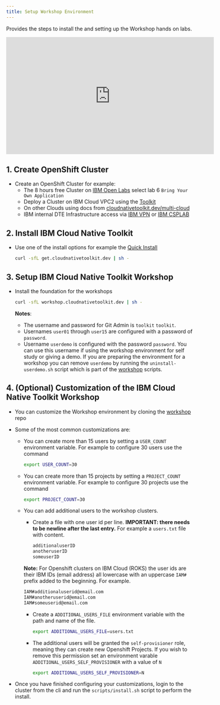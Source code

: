 ```yaml
---
title: Setup Workshop Environment
---
```



<PageDescription>

Provides the steps to install the <Globals name="longName"/> and setting up the  <Globals name="longName"/> Workshop hands on labs.

</PageDescription>

<iframe width="560" height="315" src="https://www.youtube.com/embed/aFSt5cW9TlI" frameborder="0" allow="accelerometer; autoplay; clipboard-write; encrypted-media; gyroscope; picture-in-picture" allowfullscreen></iframe>


## 1. Create OpenShift Cluster

- Create an OpenShift Cluster for example:
  - The 8 hours free Cluster on [IBM Open Labs](https://developer.ibm.com/openlabs/openshift) select lab 6 `Bring Your Own Application`
  - Deploy a Cluster on IBM Cloud VPC2 using the [Toolkit](/getting-started-day-0/provision-cluster/ibm-cloud-vpc)
  - On other Clouds using docs from [cloudnativetoolkit.dev/multi-cloud](https://cloudnativetoolkit.dev/getting-started-day-0/plan-installation/multi-cloud)
  - IBM internal DTE Infrastructure access via [IBM VPN](https://ccp-ui.csplab.intranet.ibm.com/ ) or [IBM CSPLAB](https://ccp-ui.apps.labprod.ocp.csplab.local/)

## 2. Install IBM Cloud Native Toolkit

- Use one of the install options for example the [Quick Install](https://cloudnativetoolkit.dev/getting-started-day-0/install-toolkit/quick-install)
    ```bash
    curl -sfL get.cloudnativetoolkit.dev | sh -
    ```

## 3. Setup IBM Cloud Native Toolkit Workshop

- Install the foundation for the workshops
    ```bash
    curl -sfL workshop.cloudnativetoolkit.dev | sh -
    ```

    **Notes**: 
    - The username and password for Git Admin is `toolkit` `toolkit`.  
    - Usernames `user01` through `user15` are configured with a password of `password`.
    - Username `userdemo` is configured with the password `password`. You can use this username if using the workshop environment
    for self study or giving a demo.  If you are preparing the environment for a workshop you can remove `userdemo`
    by running the `uninstall-userdemo.sh` script which is part of the [workshop](https://github.com/cloud-native-toolkit/cloud-native-toolkit-workshop) scripts.

## 4. (Optional) Customization of the IBM Cloud Native Toolkit Workshop

  - You can customize the Workshop environment by cloning the [workshop](https://github.com/cloud-native-toolkit/cloud-native-toolkit-workshop) repo
  
  - Some of the most common customizations are:

    - You can create more than 15 users by setting a `USER_COUNT` environment variable. For example to configure 30 users use the command
        ```bash      
        export USER_COUNT=30 
        ```

    - You can create more than 15 projects by setting a `PROJECT_COUNT` environment variable. For example to configure 30 projects use the command
        ```bash      
        export PROJECT_COUNT=30 
        ```

    - You can add additional users to the workshop clusters.
      - Create a file with one user id per line. 
      **IMPORTANT: there needs to be newline after the last entry.**
      For example a `users.txt` file with content.  
        ```bash      
        additionaluserID
        anotheruserID
        someuserID

        ```
      **Note:** For Openshift clusters on IBM Cloud (ROKS) the user ids are their IBM IDs (email address) all lowercase 
      with an uppercase `IAM#` prefix added to the beginning. For example.
        ```bash      
        IAM#additionaluserid@email.com
        IAM#anotheruserid@email.com
        IAM#someuserid@email.com

        ```
      - Create a `ADDITIONAL_USERS_FILE` environment variable with the path and name of the file.
        ```bash      
        export ADDITIONAL_USERS_FILE=users.txt
        ```
      - The additional users will be granted the `self-provisioner` role, meaning they can create new Openshift Projects.
        If you wish to remove this permission set an environment 
      varable `ADDITIONAL_USERS_SELF_PROVISIONER` with a value of `N`
        ```bash      
        export ADDITIONAL_USERS_SELF_PROVISIONER=N
        ```
      
  - Once you have finished configuring your customizations, login to the cluster from the cli and run the `scripts/install.sh` script to perform the install.
